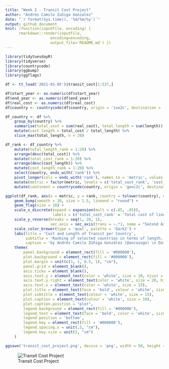 ```yaml
---
title: "Week 2 - Transit Cost Project"
author: "Andres Camilo Zuñiga Gonzalez"
date: "`r format(Sys.time(), '%d/%m/%y')`"
output: github_document
knit: (function(inputFile, encoding) { 
      rmarkdown::render(inputFile,
                    encoding=encoding, 
                    output_file='README.md') })
---
```


```r
library(tidytuesdayR)
library(tidyverse)
library(countrycode)
library(ggbump)
library(ggflags)
```

```r
df <- tt_load('2021-01-05')$transit_cost[1:537,]

df$start_year <- as.numeric(df$start_year)
df$end_year <- as.numeric(df$end_year)
df$real_cost <- as.numeric(df$real_cost)
df$country <- countrycode(df$country, origin = 'iso2c', destination = 'genc2c')
```

```r
df_country <- df %>%
    group_by(country) %>%
    summarise(total_cost = sum(real_cost), total_length = sum(length)) %>%
    mutate(cost_length = total_cost / total_length) %>%
    slice_max(total_length, n = 20)
```

```r
df_rank <- df_country %>%
    mutate(total_length_rank = 1:20) %>%
    arrange(desc(total_cost)) %>%
    mutate(total_cost_rank = 1:20) %>%
    arrange(desc(cost_length)) %>%
    mutate(cost_length_rank = 1:20) %>%
    select(country, ends_with('rank')) %>%
    pivot_longer(cols = ends_with('rank'), names_to = 'metric', values_to = 'rank') %>%
    mutate(metric = factor(metric, levels = c('total_cost_rank', 'cost_length_rank', 'total_length_rank'))) %>%
    mutate(continent = countrycode(country, origin = 'genc2c', destination = 'continent'))
```

```r
ggplot(df_rank, aes(x = metric, y = rank, country = tolower(country), color = continent)) + 
    geom_bump(smooth = 10, size = 1.5, lineend = "round") +
    geom_flag(size = 10) + 
    scale_x_discrete(expand = expansion(mult = c(.05, .05)),
                     labels = c('total_cost_rank' = 'Total cost of lines \n(USD millions)', 'cost_length_rank' = 'Total cost per length of Line \n(USD millions / Km)', 'total_length_rank' = 'Total length of lines \n(Km)')) +
    scale_y_reverse(breaks = seq(1, 20, 1),
                    sec.axis = sec_axis(trans = ~.*1, name = "Second Axis", breaks = seq(1, 20, 1))) + 
    scale_color_brewer(type = 'qual', palette = 'Dark2') +
    labs(title = 'Cost and Length of Transit per Country',
         subtitle = 'Ranking of selected countries in terms of length, cost and cost/length of constructed lines for public transport in the period 1990-2020. \nThe countries shown are the top 20 with the most constructed lines in Km for the 30-year period. \nAsian countries have been investing tons of dollars in transport infrastucture in the past few decades.',
         caption = 'by Andrés Camilo Zúñiga González (@ancazugo) \n Data: Transit Costs Project') +
    theme(
        panel.background = element_rect(fill = '#000000'),
        plot.background = element_rect(fill = '#000000'),
        plot.margin = unit(c(1, 1, 0.5, 1), "cm"),
        panel.grid = element_blank(),
        axis.ticks = element_blank(),
        axis.text.y = element_text(color = 'white', size = 20, hjust = 0.5),
        axis.text.y.right = element_text(color = 'white', size = 20, hjust = 0.5),
        axis.text.x = element_text(color = 'white', size = 15),
        plot.title = element_text(face = 'bold', colour = 'white', size = 20),
        plot.subtitle = element_text(colour = 'white', size = 15),
        plot.caption = element_text(colour = 'white', size = 10),
        plot.caption.position = "plot",
        legend.background = element_rect(fill = '#000000'),
        legend.text = element_text(face = 'bold', color = 'white', size = 15),
        legend.position = 'bottom',
        legend.key = element_rect(fill = '#000000'),
        legend.spacing.x = unit(.5, "cm"),
        legend.key.size = unit(2, "cm")
    )

ggsave('transit_cost_project.png', device = 'png', width = 50, height = 30, units = 'cm', dpi = 300)
```

![Transit Cost Project](transit_cost_project.png)
